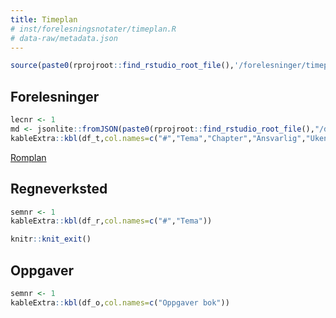 ```yaml
---
title: Timeplan
# inst/forelesningsnotater/timeplan.R
# data-raw/metadata.json
---
```


```r
source(paste0(rprojroot::find_rstudio_root_file(),'/forelesninger/timeplan.R'))
```

## Forelesninger

```r
lecnr <- 1
md <- jsonlite::fromJSON(paste0(rprojroot::find_rstudio_root_file(),"/data-raw/metadata.json"))
kableExtra::kbl(df_t,col.names=c("#","Tema","Chapter","Ansvarlig","Ukenr","Dato")) #%>% kableExtra::kable_classic_2(full_width = F) %>% kableExtra::row_spec(lecnr, bold = T)j
```

[Romplan](https://tp.educloud.no/hiof/timeplan/timeplan.php?type=course&sem=24v&campus=&id[]=SFB10816%2C1)

## Regneverksted
```r
semnr <- 1
kableExtra::kbl(df_r,col.names=c("#","Tema"))
```

```r
knitr::knit_exit()
```

## Oppgaver
```r
semnr <- 1
kableExtra::kbl(df_o,col.names=c("Oppgaver bok"))
```

